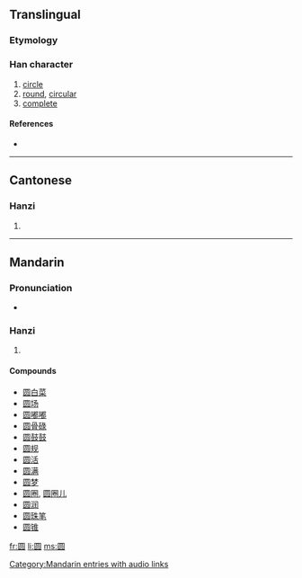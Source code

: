 {{also|圓}}
==Translingual==

===Etymology===
{{Han simp|圓|f=貝|t=贝}}

===Han character===
{{Han char|rn=31|rad=囗|as=07|sn=10|four=|canj=田口月人 (WRBO)}}

# [[circle]]
# [[round]], [[circular]]
# [[complete]]

====References====
* {{Han ref|kx=0219.041|hdz=10719.070|uh=5706|ud=22278}}

----

==Cantonese==

===Hanzi===
{{yue-hanzi|jyut=|y=yun4}}

# {{defn|Cantonese}}

----

==Mandarin==

===Pronunciation===
* {{audio|zh-yuán.ogg|audio}}

===Hanzi===
{{cmn-hanzi|tra=圓|pin=[[yuán]] ([[yuan2]])|wg=yüan<sup>2</sup>}}

# {{defn|Mandarin}}

====Compounds====
* [[圆白菜]]
* [[圆场]]
* [[圆嘟嘟]]
* [[圆骨碌]]
* [[圆鼓鼓]]
* [[圆规]]
* [[圆活]]
* [[圆满]]
* [[圆梦]]
* [[圆圈]], [[圆圈儿]]
* [[圆润]]
* [[圆珠笔]]
* [[圆锥]]

[[Category:Mandarin entries with audio links]]

[[fr:圆]]
[[li:圆]]
[[ms:圆]]
